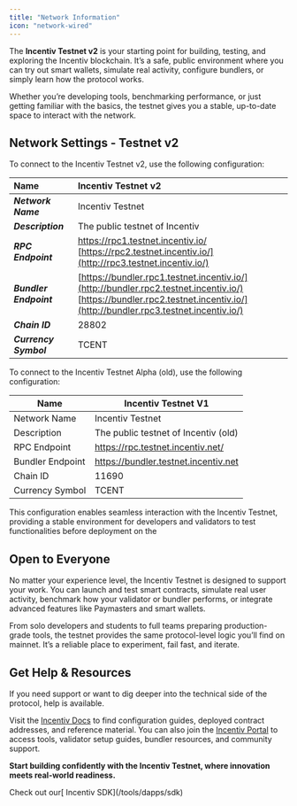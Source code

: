 ```yaml
---
title: "Network Information"
icon: "network-wired"
---
```


The **Incentiv Testnet v2** is your starting point for building, testing, and exploring the Incentiv blockchain. It’s a safe, public environment where you can try out smart wallets, simulate real activity, configure bundlers, or simply learn how the protocol works.

Whether you’re developing tools, benchmarking performance, or just getting familiar with the basics, the testnet gives you a stable, up-to-date space to interact with the network.

## Network Settings - Testnet v2

To connect to the Incentiv Testnet v2, use the following configuration:

| **Name**               | Incentiv Testnet v2                                                                                                                                                              |
| :--------------------- | :------------------------------------------------------------------------------------------------------------------------------------------------------------------------------- |
| **_Network Name_**     | Incentiv Testnet                                                                                                                                                                 |
| **_Description_**      | The public testnet of Incentiv                                                                                                                                                   |
| **_RPC Endpoint_**     | https://rpc1.testnet.incentiv.io/<br />[https://rpc2.testnet.incentiv.io/](http://rpc3.testnet.incentiv.io/)                                                                     |
| **_Bundler Endpoint_** | [https://bundler.rpc1.testnet.incentiv.io/](http://bundler.rpc2.testnet.incentiv.io/)<br />[https://bundler.rpc2.testnet.incentiv.io/](http://bundler.rpc3.testnet.incentiv.io/) |
| **_Chain ID_**         | 28802                                                                                                                                                                            |
| **_Currency Symbol_**  | TCENT                                                                                                                                                                            |

To connect to the Incentiv Testnet Alpha (old), use the following configuration:

| **Name**         | **Incentiv Testnet V1**              |
| ---------------- | ------------------------------------ |
| Network Name     | Incentiv Testnet                     |
| Description      | The public testnet of Incentiv (old) |
| RPC Endpoint     | https://rpc.testnet.incentiv.net/    |
| Bundler Endpoint | https://bundler.testnet.incentiv.net |
| Chain ID         | 11690                                |
| Currency Symbol  | TCENT                                |

This configuration enables seamless interaction with the Incentiv Testnet, providing a stable environment for developers and validators to test functionalities before deployment on the

## Open to Everyone

No matter your experience level, the Incentiv Testnet is designed to support your work. You can launch and test smart contracts, simulate real user activity, benchmark how your validator or bundler performs, or integrate advanced features like Paymasters and smart wallets.

From solo developers and students to full teams preparing production-grade tools, the testnet provides the same protocol-level logic you’ll find on mainnet. It’s a reliable place to experiment, fail fast, and iterate.

## Get Help & Resources

If you need support or want to dig deeper into the technical side of the protocol, help is available.

Visit the [Incentiv Docs](https://docs.incentiv.io) to find configuration guides, deployed contract addresses, and reference material. You can also join the [Incentiv Portal](https://testnet.incentiv.io) to access tools, validator setup guides, bundler resources, and community support.

**Start building confidently with the Incentiv Testnet, where innovation meets real-world readiness.**

<Tip>
  Check out our[ Incentiv SDK](/tools/dapps/sdk)
</Tip>